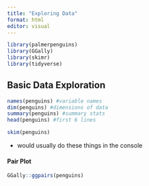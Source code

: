 ```yaml
---
title: "Exploring Data"
format: html
editor: visual
---
```


```r
library(palmerpenguins)
library(GGally)
library(skimr)
library(tidyverse)
```

## Basic Data Exploration

```r
names(penguins) #variable names
dim(penguins) #dimensions of data
summary(penguins) #summary stats
head(penguins) #first 6 lines
```

```r
skim(penguins)
```

-   would usually do these things in the console

#### Pair Plot

```r
GGally::ggpairs(penguins)
```





